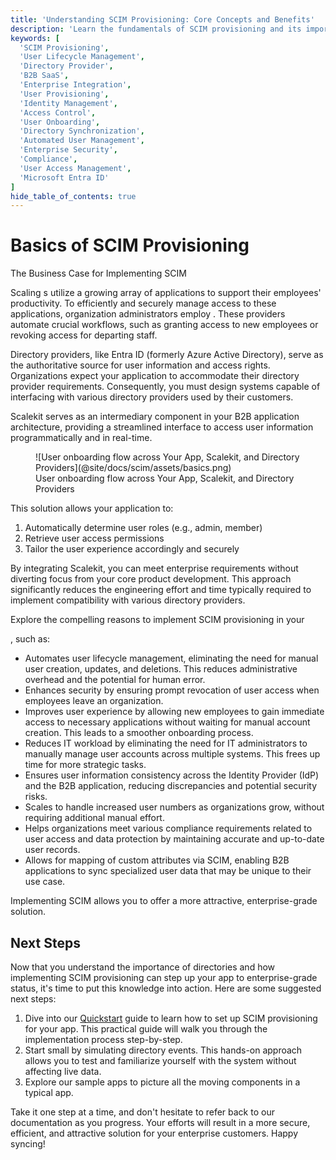 ```yaml
---
title: 'Understanding SCIM Provisioning: Core Concepts and Benefits'
description: 'Learn the fundamentals of SCIM provisioning and its importance for B2B SaaS applications. Discover how automated user lifecycle management can enhance security, improve efficiency, and meet enterprise requirements.'
keywords: [
  'SCIM Provisioning',
  'User Lifecycle Management',
  'Directory Provider',
  'B2B SaaS',
  'Enterprise Integration',
  'User Provisioning',
  'Identity Management',
  'Access Control',
  'User Onboarding',
  'Directory Synchronization',
  'Automated User Management',
  'Enterprise Security',
  'Compliance',
  'User Access Management',
  'Microsoft Entra ID'
]
hide_table_of_contents: true
---
```


# Basics of SCIM Provisioning

<Subtitle> The Business Case for Implementing SCIM </Subtitle>

Scaling <TermTip jargon="organization" />s utilize a growing array of applications to support their
employees' productivity. To efficiently and securely manage access to these applications,
organization administrators employ <TermTip jargon="Directory Provider" />. These providers automate
crucial workflows, such as granting access to new employees or revoking access for departing staff.

Directory providers, like Entra ID (formerly Azure Active Directory), serve as the authoritative
source for user information and access rights. Organizations expect your application to accommodate
their directory provider requirements. Consequently, you must design systems capable of interfacing
with various directory providers used by their customers.

Scalekit serves as an intermediary component in your B2B application architecture, providing a
streamlined interface to access user information programmatically and in real-time.

<figure className="width-75">
  ![User onboarding flow across Your App, Scalekit, and Directory
  Providers](@site/docs/scim/assets/basics.png)
  <figcaption>User onboarding flow across Your App, Scalekit, and Directory Providers</figcaption>
</figure>

This solution allows your application to:

1. Automatically determine user roles (e.g., admin, member)
2. Retrieve user access permissions
3. Tailor the user experience accordingly and securely

By integrating Scalekit, you can meet enterprise requirements without diverting focus from your core
product development. This approach significantly reduces the engineering effort and time typically
required to implement compatibility with various directory providers.

Explore the compelling reasons to implement SCIM provisioning in your

<TermTip jargon="B2B SaaS app" />, such as:

- Automates user lifecycle management, eliminating the need for manual user creation, updates, and
  deletions. This reduces administrative overhead and the potential for human error.
- Enhances security by ensuring prompt revocation of user access when employees leave an
  organization.
- Improves user experience by allowing new employees to gain immediate access to necessary
  applications without waiting for manual account creation. This leads to a smoother onboarding
  process.
- Reduces IT workload by eliminating the need for IT administrators to manually manage user accounts
  across multiple systems. This frees up time for more strategic tasks.
- Ensures user information consistency across the Identity Provider (IdP) and the B2B application,
  reducing discrepancies and potential security risks.
- Scales to handle increased user numbers as organizations grow, without requiring additional manual
  effort.
- Helps organizations meet various compliance requirements related to user access and data
  protection by maintaining accurate and up-to-date user records.
- Allows for mapping of custom attributes via SCIM, enabling B2B applications to sync specialized
  user data that may be unique to their use case.

Implementing SCIM allows you to offer a more attractive, enterprise-grade solution.

## Next Steps

Now that you understand the importance of directories and how implementing SCIM provisioning can
step up your app to enterprise-grade status, it's time to put this knowledge into action. Here are
some suggested next steps:

1. Dive into our [Quickstart](/scim/quickstart) guide to learn how to set up SCIM provisioning for
   your app. This practical guide will walk you through the implementation process step-by-step.
2. Start small by simulating directory events. This hands-on approach allows you to test and
   familiarize yourself with the system without affecting live data.
3. Explore our sample apps to picture all the moving components in a typical app.

Take it one step at a time, and don't hesitate to refer back to our documentation as you progress.
Your efforts will result in a more secure, efficient, and attractive solution for your enterprise
customers. Happy syncing!
